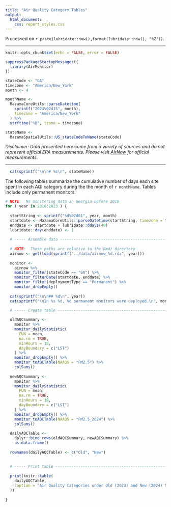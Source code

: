```yaml
---
title: "Air Quality Category Tables"
output:
  html_document: 
    css: report_styles.css
---
```


Processed on `r paste(lubridate::now(),format(lubridate::now(), "%Z"))`.

----

```r
knitr::opts_chunk$set(echo = FALSE, error = FALSE)

suppressPackageStartupMessages({
  library(AirMonitor)
})

stateCode <- "GA"
timezone <- "America/New_York"
month <- 4

monthName <- 
  MazamaCoreUtils::parseDatetime(
    sprintf("2024%02d15", month), 
    timezone = "America/New_York"
  ) %>% 
  strftime("%B", tzone = timezone)

stateName <-
  MazamaSpatialUtils::US_stateCodeToName(stateCode)

```

_Disclaimer: Data presented here come from a variety of sources and do not 
represent official EPA measurements. Please visit
[AirNow](https://www.airnow.gov) for official measurements._

----

```r
  cat(sprintf("\n\n# %s\n", stateName))
```
 

The following tables summarize the cumulative number of days each site spent in 
each AQI category during the the month of `r monthName`. Tables include only
permanent monitors.


```r

# NOTE:  No monitoring data in Georgia before 2016
for ( year in 2016:2023 ) {
  
  startString <- sprintf("%d%02d01", year, month)
  startdate <- MazamaCoreUtils::parseDatetime(startString, timezone = timezone)
  enddate <- startdate + lubridate::ddays(40)
  lubridate::day(enddate) <- 1
  
  # ----- Assemble data --------------------------------------------------------
  
  # NOTE:  These paths are relative to the Rmd/ directory
  airnow <- get(load(sprintf("../data/airnow_%d.rda", year)))
  
  monitor <-
    airnow %>%
    monitor_filter(stateCode == "GA") %>%
    monitor_filterDate(startdate, enddate) %>%
    monitor_filter(deploymentType == "Permanent") %>%
    monitor_dropEmpty()
  
  cat(sprintf("\n\n## %d\n", year))
  cat(sprintf("\nIn %s %d, %d permanent monitors were deployed.\n", monthName, year, nrow(monitor$meta)))

  # ----- Create table ---------------------------------------------------------
  
  oldAQCSummary <-
    monitor %>%
    monitor_dailyStatistic(
      FUN = mean,
      na.rm = TRUE,
      minHours = 18,
      dayBoundary = c("LST")
    ) %>%
    monitor_dropEmpty() %>%
    monitor_toAQCTable(NAAQS = "PM2.5") %>%
    colSums()
  
  newAQCSummary <-
    monitor %>%
    monitor_dailyStatistic(
      FUN = mean,
      na.rm = TRUE,
      minHours = 18,
      dayBoundary = c("LST")
    ) %>%
    monitor_dropEmpty() %>%
    monitor_toAQCTable(NAAQS = "PM2.5_2024") %>%
    colSums()
  
  dailyAQCTable <- 
    dplyr::bind_rows(oldAQCSummary, newAQCSummary) %>%
    as.data.frame()
  
  rownames(dailyAQCTable) <- c("Old", "New")
  
  
  # ----- Print table ----------------------------------------------------------
  
  print(knitr::kable(
    dailyAQCTable, 
    caption = "Air Quality Categories under Old (2023) and New (2024) NAAQS"
  ))
  
}
```


